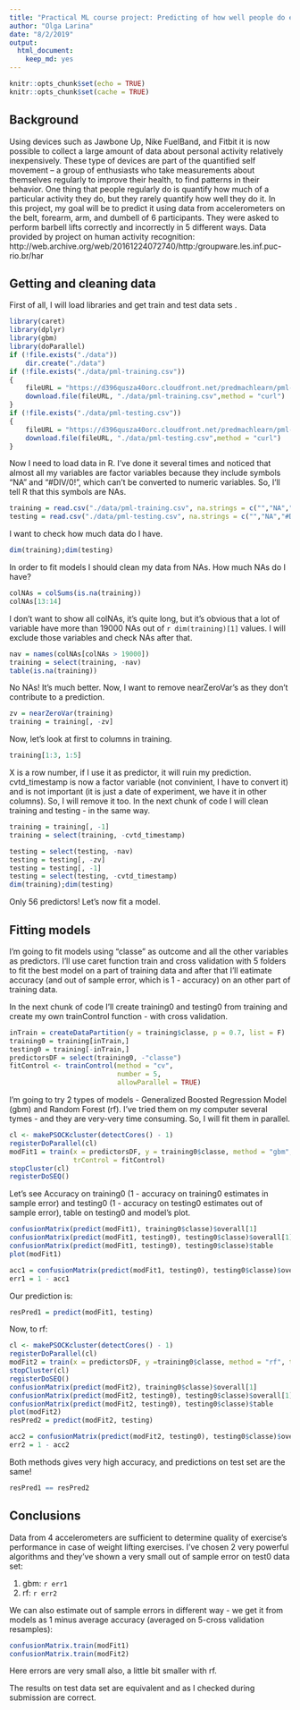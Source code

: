 ```yaml
---
title: "Practical ML course project: Predicting of how well people do exercises"
author: "Olga Larina"
date: "8/2/2019"
output: 
  html_document: 
    keep_md: yes
---
```


```r
knitr::opts_chunk$set(echo = TRUE)
knitr::opts_chunk$set(cache = TRUE)
```

## Background
Using devices such as Jawbone Up, Nike FuelBand, and Fitbit it is now possible to collect a large amount of data about personal activity relatively inexpensively. These type of devices are part of the quantified self movement – a group of enthusiasts who take measurements about themselves regularly to improve their health, to find patterns in their behavior. One thing that people regularly do is quantify how much of a particular activity they do, but they rarely quantify how well they do it. In this project, my goal will be to predict it using data from accelerometers on the belt, forearm, arm, and dumbell of 6 participants. They were asked to perform barbell lifts correctly and incorrectly in 5 different ways. Data provided by project on human activity recognition: http://web.archive.org/web/20161224072740/http:/groupware.les.inf.puc-rio.br/har

## Getting and cleaning data
First of all, I will load libraries and get train and test data sets    .
```r
library(caret)
library(dplyr)
library(gbm)
library(doParallel)
if (!file.exists("./data"))
    dir.create("./data")
if (!file.exists("./data/pml-training.csv"))
{
    fileURL = "https://d396qusza40orc.cloudfront.net/predmachlearn/pml-training.csv"
    download.file(fileURL, "./data/pml-training.csv",method = "curl")
}
if (!file.exists("./data/pml-testing.csv"))
{
    fileURL = "https://d396qusza40orc.cloudfront.net/predmachlearn/pml-testing.csv"
    download.file(fileURL, "./data/pml-testing.csv",method = "curl")
}
```
Now I need to load data in R. I've done it several times and noticed that almost all
my variables are factor variables because they include symbols "NA" and "#DIV/0!",
which can't be converted to numeric variables. So, I'll tell R that this symbols
are NAs.
```r
training = read.csv("./data/pml-training.csv", na.strings = c("","NA","#DIV/0!"))
testing = read.csv("./data/pml-testing.csv", na.strings = c("","NA","#DIV/0!"))
```
I want to check how much data do I have.
```r
dim(training);dim(testing)
```
In order to fit models I should clean my data from NAs. How much NAs do I have?
```r
colNAs = colSums(is.na(training))
colNAs[13:14]
```
I don't want to show all colNAs, it's quite long, but it's obvious that a lot of
variable have more than 19000 NAs out of `r dim(training)[1]` values. I will exclude
those variables and check NAs after that.
```r
nav = names(colNAs[colNAs > 19000])
training = select(training, -nav)
table(is.na(training))
```
No NAs! It's much better. Now, I want to remove nearZeroVar's as they don't contribute
to a prediction.
```r
zv = nearZeroVar(training)
training = training[, -zv]
```
Now, let's look at first to columns in training.
```r
training[1:3, 1:5]
```
X is a row number, if I use it as predictor, it will ruin my prediction. cvtd_timestamp
is now a factor variable (not convinient, I have to convert it) and is not important (it
is just a date of experiment, we have it in other columns). So, I will remove it too. In the next chunk of code I will clean training and testing - in the
same way.
```r
training = training[, -1]
training = select(training, -cvtd_timestamp)

testing = select(testing, -nav)
testing = testing[, -zv]
testing = testing[, -1]
testing = select(testing, -cvtd_timestamp)
dim(training);dim(testing)
```
Only 56 predictors! Let's now fit a model.

## Fitting models
I'm going to fit models using "classe" as outcome and all the other variables as
predictors. I'll use caret function train and cross validation with 5 folders to fit
the best model on a part of training data and after that I'll eatimate accuracy
(and out of sample error, which is 1 - accuracy) on an other part of training data.

In the next chunk of code I'll create training0 and testing0 from training and create
my own trainControl function - with cross validation.
```r
inTrain = createDataPartition(y = training$classe, p = 0.7, list = F)
training0 = training[inTrain,]
testing0 = training[-inTrain,]
predictorsDF = select(training0, -"classe")
fitControl <- trainControl(method = "cv",
                           number = 5,
                           allowParallel = TRUE)
```
I'm going to try 2 types of models - Generalized Boosted Regression Model (gbm) and
Random Forest (rf). I've tried them on my computer several tymes - and they are
very-very time consuming. So, I will fit them in parallel.
```r
cl <- makePSOCKcluster(detectCores() - 1)
registerDoParallel(cl)
modFit1 = train(x = predictorsDF, y = training0$classe, method = "gbm", verbose = F,
                trControl = fitControl)
stopCluster(cl)
registerDoSEQ()
```
Let's see Accuracy on training0 (1 - accuracy on training0 estimates in sample error) and testing0 (1 - accuracy on testing0 estimates out of sample error), table on testing0 and model's plot.
```r
confusionMatrix(predict(modFit1), training0$classe)$overall[1]
confusionMatrix(predict(modFit1, testing0), testing0$classe)$overall[1]
confusionMatrix(predict(modFit1, testing0), testing0$classe)$table
plot(modFit1)
```
```r
acc1 = confusionMatrix(predict(modFit1, testing0), testing0$classe)$overall[1]
err1 = 1 - acc1
```
Our prediction is:
```r
resPred1 = predict(modFit1, testing)
```
Now, to rf:
```r
cl <- makePSOCKcluster(detectCores() - 1)
registerDoParallel(cl)
modFit2 = train(x = predictorsDF, y =training0$classe, method = "rf", trControl = fitControl)
stopCluster(cl)
registerDoSEQ()
confusionMatrix(predict(modFit2), training0$classe)$overall[1]
confusionMatrix(predict(modFit2, testing0), testing0$classe)$overall[1]
confusionMatrix(predict(modFit2, testing0), testing0$classe)$table
plot(modFit2)
resPred2 = predict(modFit2, testing)
```
```r
acc2 = confusionMatrix(predict(modFit2, testing0), testing0$classe)$overall[1]
err2 = 1 - acc2
```
Both methods gives very high accuracy, and predictions on test set are the same!
```r
resPred1 == resPred2
```

## Conclusions
Data from 4 accelerometers are sufficient to determine quality of exercise's performance
in case of weight lifting exercises. I've chosen 2 very powerful algorithms and they've
shown a very small out of sample error on test0 data set:

1. gbm: `r err1`
2. rf: `r err2`

We can also estimate out of sample errors in different way - we get it from models
as 1 minus average accuracy (averaged on 5-cross validation resamples):

```r
confusionMatrix.train(modFit1)
confusionMatrix.train(modFit2)
```
Here errors are very small also, a little bit smaller with rf.

The results on test data set are equivalent and as I checked during submission are correct.